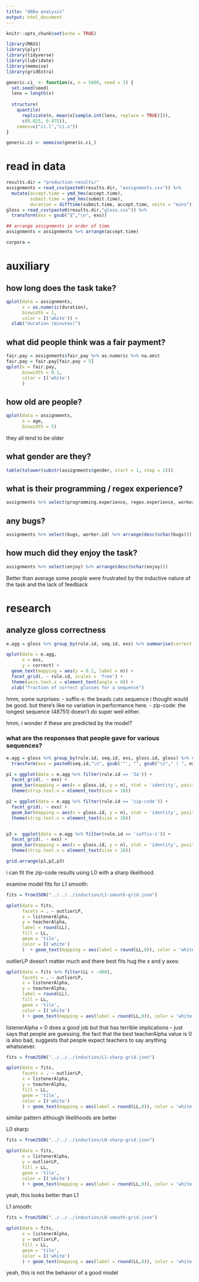 ```yaml
---
title: "d08a analysis"
output: html_document
---
```


```r
knitr::opts_chunk$set(echo = TRUE)
```

```r
library(MASS)
library(plyr)
library(tidyverse)
library(lubridate)
library(memoise)
library(gridExtra)
```

```r
generic.ci_ <- function(x, n = 5000, seed = 1) {
  set.seed(seed)
  lenx = length(x)
  
  structure(
    quantile(
      replicate(n, mean(x[sample.int(lenx, replace = TRUE)])),
      c(0.025, 0.975)),
    names=c("ci.l","ci.u"))
}

generic.ci <- memoise(generic.ci_)
```

# read in data

```r
results.dir = "production-results/"
assignments = read_csv(paste0(results.dir, "assignments.csv")) %>%
  mutate(accept.time = ymd_hms(accept.time),
         submit.time = ymd_hms(submit.time),
         duration = difftime(submit.time, accept.time, units = "mins"))
gloss = read_csv(paste0(results.dir,"gloss.csv")) %>%
  transform(exs = gsub("‖","\n", exs))

## arrange assignments in order of time
assignments = assignments %>% arrange(accept.time)
```

```r
corpora = 
```



# auxiliary

## how long does the task take?

```r
qplot(data = assignments,
      x = as.numeric(duration),
      binwidth = 1,
      color = I('white')) + 
  xlab("duration (minutes)")
```


## what did people think was a fair payment?

```r
fair.pay = assignments$fair_pay %>% as.numeric %>% na.omit
fair.pay = fair.pay[fair.pay < 5]
qplot(x = fair.pay,
      binwidth = 0.1,
      color = I('white')
      )
```

## how old are people?

```r
qplot(data = assignments,
      x = age,
      binwidth = 5)
```

they all tend to be older

## what gender are they?

```r
table(tolower(substr(assignments$gender, start = 1, stop = 1)))
```

## what is their programming / regex experience?

```r
assignments %>% select(programming.experience, regex.experience, worker.id, age, gender) %>% arrange(desc(nchar(programming.experience)))
```

## any bugs?

```r
assignments %>% select(bugs, worker.id) %>% arrange(desc(nchar(bugs)))
```

## how much did they enjoy the task?

```r
assignments %>% select(enjoy) %>% arrange(desc(nchar(enjoy)))
```

Better than average
some people were frustrated by the inductive nature of the task and the lack of feedback

# research


## analyze gloss correctness


```r
e.agg = gloss %>% group_by(rule.id, seq.id, exs) %>% summarise(correct = mean(gloss.correct), n = n())

qplot(data = e.agg,
      x = exs,
      y = correct) + 
  geom_text(mapping = aes(y = 0.1, label = n)) +
  facet_grid(. ~ rule.id, scales = 'free') +
  theme(axis.text.x = element_text(angle = 0)) +
  xlab("fraction of correct glosses for a sequence")
```

hmm, some surprises:
- suffix-s: the beads cats sequence i thought would be good. but there's like no variation in performance here.
- zip-code: the longest sequence (48751) doesn't do super well either.

hmm, i wonder if these are predicted by the model?

### what are the responses that people gave for various sequences?

```r
e.agg = gloss %>% group_by(rule.id, seq.id, exs, gloss.id, gloss) %>% summarise(n = n()) %>%
  transform(exs = paste0(seq.id,"\n", gsub('"', "", gsub("\n"," | ", exs))))

p1 = ggplot(data = e.agg %>% filter(rule.id == '3a')) +
  facet_grid(. ~ exs) +
  geom_bar(mapping = aes(x = gloss.id, y = n), stat = 'identity', position = 'dodge') +
  theme(strip.text.x = element_text(size = 10))

p2 = ggplot(data = e.agg %>% filter(rule.id == 'zip-code')) +
  facet_grid(. ~ exs) +
  geom_bar(mapping = aes(x = gloss.id, y = n), stat = 'identity', position = 'dodge') +
  theme(strip.text.x = element_text(size = 10))


p3 =  ggplot(data = e.agg %>% filter(rule.id == 'suffix-s')) +
  facet_grid(. ~ exs) +
  geom_bar(mapping = aes(x = gloss.id, y = n), stat = 'identity', position = 'dodge') + 
  theme(strip.text.x = element_text(size = 10))

grid.arrange(p1,p2,p3)
```

i can fit the zip-code results using L0 with a sharp likelihood.


examine model fits for L1 smooth:

```r
fits = fromJSON("../../../induction/L1-smooth-grid.json")
```

```r
qplot(data = fits,
      facets = . ~ outlierLP,
      x = listenerAlpha,
      y = teacherAlpha,
      label = round(LL),
      fill = LL,
      geom = 'tile',
      color = I('white')
      )  + geom_text(mapping = aes(label = round(LL,0)), color = 'white') + theme_classic()
```

outlierLP doesn't matter much and there best fits hug the x and y axes:

```r
qplot(data = fits %>% filter(LL > -400),
      facets = . ~ outlierLP,
      x = listenerAlpha,
      y = teacherAlpha,
      label = round(LL),
      fill = LL,
      geom = 'tile',
      color = I('white')
      ) + geom_text(mapping = aes(label = round(LL,0)), color = 'white') + theme_classic()
```

listenerAlpha = 0 does a good job but that has terrible implications -- just says that people are guessing.
the fact that the best teacherAlpha value is 0 is also bad, suggests that people expect teachers to say anything whatsoever.

```r
fits = fromJSON("../../../induction/L1-sharp-grid.json")
```


```r
qplot(data = fits,
      facets = . ~ outlierLP,
      x = listenerAlpha,
      y = teacherAlpha,
      fill = LL,
      geom = 'tile',
      color = I('white')
      ) + geom_text(mapping = aes(label = round(LL,0)), color = 'white') + theme_classic()
```

similar pattern although likelihoods are better

L0 sharp:

```r
fits = fromJSON("../../../induction/L0-sharp-grid.json")

qplot(data = fits,
      x = listenerAlpha,
      y = outlierLP,
      fill = LL,
      geom = 'tile',
      color = I('white')
      ) + geom_text(mapping = aes(label = round(LL,0)), color = 'white') + theme_classic()
```

yeah, this looks better than L1


L1 smooth:
```r
fits = fromJSON("../../../induction/L0-smooth-grid.json")

qplot(data = fits,
      x = listenerAlpha,
      y = outlierLP,
      fill = LL,
      geom = 'tile',
      color = I('white')
      ) + geom_text(mapping = aes(label = round(LL,0)), color = 'white') + theme_classic()
```


yeah, this is not the behavior of a good model

